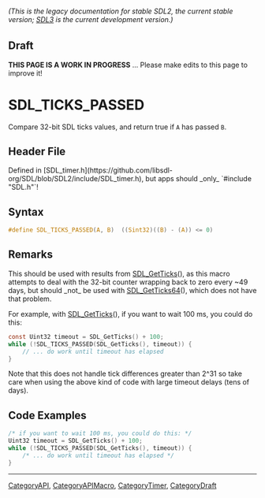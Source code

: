 ====== (This is the legacy documentation for stable SDL2, the current stable version; [https://wiki.libsdl.org/SDL3/ SDL3] is the current development version.) ======

== Draft ==

'''THIS PAGE IS A WORK IN PROGRESS''' ... Please make edits to this page to improve it!



<!-- #*^*^*^*^*See https://wiki.libsdl.org/SGFunctions for details on editing this page*^*^*^*^* -->
= SDL_TICKS_PASSED =

Compare 32-bit SDL ticks values, and return true if <code>A</code> has passed <code>B</code>.

== Header File ==

Defined in [SDL_timer.h](https://github.com/libsdl-org/SDL/blob/SDL2/include/SDL_timer.h), but apps should _only_ `#include "SDL.h"`!

== Syntax ==

<syntaxhighlight lang='c'>
#define SDL_TICKS_PASSED(A, B)  ((Sint32)((B) - (A)) <= 0)</syntaxhighlight>

== Remarks ==

This should be used with results from [[SDL_GetTicks]](), as this macro
attempts to deal with the 32-bit counter wrapping back to zero every ~49
days, but should _not_ be used with [[SDL_GetTicks64]](), which does not
have that problem.

For example, with [[SDL_GetTicks]](), if you want to wait 100 ms, you could
do this:

<syntaxhighlight lang='c'>
const Uint32 timeout = SDL_GetTicks() + 100;
while (!SDL_TICKS_PASSED(SDL_GetTicks(), timeout)) {
    // ... do work until timeout has elapsed
}
</syntaxhighlight>

Note that this does not handle tick differences greater than 2^31 so take
care when using the above kind of code with large timeout delays (tens of
days).

== Code Examples ==

<syntaxhighlight lang='c++'>
/* if you want to wait 100 ms, you could do this: */
Uint32 timeout = SDL_GetTicks() + 100;
while (!SDL_TICKS_PASSED(SDL_GetTicks(), timeout)) {
    /* ... do work until timeout has elapsed */
}
</syntaxhighlight>

----
[[CategoryAPI]], [[CategoryAPIMacro]], [[CategoryTimer]], [[CategoryDraft]]
<!-- #See the Style Guide for instructions on editing the footer. -->


